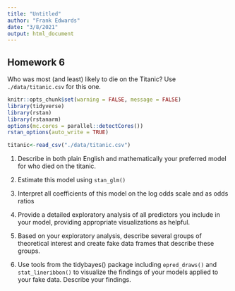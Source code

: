 ```yaml
---
title: "Untitled"
author: "Frank Edwards"
date: "3/8/2021"
output: html_document
---
```


## Homework 6

Who was most (and least) likely to die on the Titanic? Use `./data/titanic.csv` for this one.

```r
knitr::opts_chunk$set(warning = FALSE, message = FALSE)
library(tidyverse)
library(rstan)
library(rstanarm)
options(mc.cores = parallel::detectCores())
rstan_options(auto_write = TRUE)

titanic<-read_csv("./data/titanic.csv")
```

1. Describe in both plain English and mathematically your preferred model for who died on the titanic.

2. Estimate this model using `stan_glm()`

3. Interpret all coefficients of this model on the log odds scale and as odds ratios

4. Provide a detailed exploratory analysis of all predictors you include in your model, providing appropriate visualizations as helpful.

5. Based on your exploratory analysis, describe several groups of theoretical interest and create fake data frames that describe these groups. 

6. Use tools from the tidybayes() package including `epred_draws()` and `stat_lineribbon()` to visualize the findings of your models applied to your fake data. Describe your findings. 